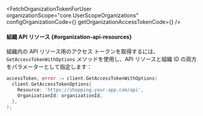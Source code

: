 

<FetchOrganizationTokenForUser
  organizationScope="core.UserScopeOrganizations"
  configOrganizationCode={<ConfigOrganizationCode />}
  getOrganizationAccessTokenCode={<GetOrganizationAccessTokenCode />}
/>

#### 組織 API リソース \{#organization-api-resources}

組織内の API リソース用のアクセス トークンを取得するには、`GetAccessTokenWithOptions` メソッドを使用し、API リソースと組織 ID の両方をパラメーターとして指定します：

```go
accessToken, error := client.GetAccessTokenWithOptions(
  client.GetAccessTokenOptions{
    Resource: 'https://shopping.your-app.com/api',
    OrganizationId: organizationId,
  },
);
```
